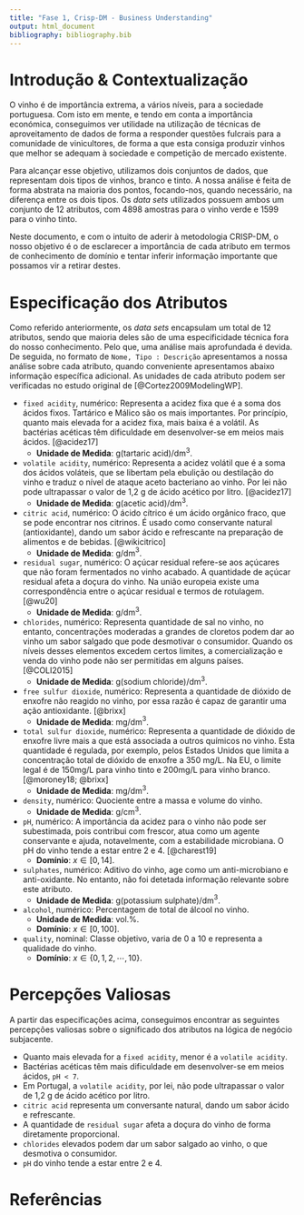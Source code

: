 ```yaml
---
title: "Fase 1, Crisp-DM - Business Understanding"
output: html_document
bibliography: bibliography.bib
---
```


# Introdução & Contextualização

O vinho é de importância extrema, a vários níveis, para a sociedade portuguesa. Com isto em mente, e tendo em conta a importância económica, conseguimos ver utilidade na utilização de técnicas de aproveitamento de dados de forma a responder questões fulcrais para a comunidade de vinicultores, de forma a que esta consiga produzir vinhos que melhor se adequam à sociedade e competição de mercado existente.

Para alcançar esse objetivo, utilizamos dois conjuntos de dados, que representam dois tipos de vinhos, branco e tinto. A nossa análise é feita de forma abstrata na maioria dos pontos, focando-nos, quando necessário, na diferença entre os dois tipos. Os _data sets_ utilizados possuem ambos um conjunto de 12 atributos, com 4898 amostras para o vinho verde e 1599 para o vinho tinto.

Neste documento, e com o intuito de aderir à metodologia CRISP-DM, o nosso objetivo é o de esclarecer a importância de cada atributo em termos de conhecimento de domínio e tentar inferir informação importante que possamos vir a retirar destes.

# Especificação dos Atributos

Como referido anteriormente, os _data sets_ encapsulam um total de 12 atributos, sendo que maioria deles são de uma especificidade técnica fora do nosso conhecimento. Pelo que, uma análise mais aprofundada é devida. De seguida, no formato de `Nome, Tipo : Descrição` apresentamos a nossa análise sobre cada atributo, quando conveniente apresentamos abaixo informação específica adicional. As unidades de cada atributo podem ser verificadas no estudo original de [@Cortez2009ModelingWP].

- `fixed acidity`, numérico: Representa a acidez fixa que é a soma dos ácidos fixos. Tartárico e Málico são os mais importantes. Por princípio, quanto mais elevada for a acidez fixa, mais baixa é a volátil. As bactérias acéticas têm dificuldade em desenvolver-se em meios mais ácidos. [@acidez17]
  - **Unidade de Medida**: g(tartaric acid)/dm$^3$.
  
- `volatile acidity`, numérico: Representa a acidez volátil que é a soma dos ácidos voláteis, que se libertam pela ebulição ou destilação do vinho e traduz o nível de ataque aceto bacteriano ao vinho. Por lei não pode ultrapassar o valor de 1,2 g de ácido acético por litro. [@acidez17]
  - **Unidade de Medida**: g(acetic acid)/dm$^3$.
  
- `citric acid`, numérico: O ácido cítrico é um ácido orgânico fraco, que se pode encontrar nos citrinos. É usado como conservante natural (antioxidante), dando um sabor ácido e refrescante na preparação de alimentos e de bebidas. [@wikicitrico]
  - **Unidade de Medida**: g/dm$^3$.
  
- `residual sugar`, numérico: O açúcar residual refere-se aos açúcares que não foram fermentados no vinho acabado. A quantidade de açúcar residual afeta a doçura do vinho. Na união europeia existe uma correspondência entre o açúcar residual e termos de rotulagem. [@wu20]
  - **Unidade de Medida**: g/dm$^3$.
  
- `chlorides`, numérico: Representa quantidade de sal no vinho, no entanto, concentrações moderadas a grandes de cloretos podem dar ao vinho um sabor salgado que pode desmotivar o consumidor. Quando os níveis desses elementos excedem certos limites, a comercialização e venda do vinho pode não ser permitidas em alguns países. [@COLI2015]
  - **Unidade de Medida**: g(sodium chloride)/dm$^3$.
  
- `free sulfur dioxide`, numérico: Representa a quantidade de dióxido de enxofre não reagido no vinho, por essa razão é capaz de garantir uma ação antioxidante. [@brixx]
  - **Unidade de Medida**: mg/dm$^3$.
  
- `total sulfur dioxide`, numérico: Representa a quantidade de dióxido de enxofre livre mais a que está associada a outros químicos no vinho. Esta quantidade é regulada, por exemplo, pelos Estados Unidos que limita a concentração total de dióxido de enxofre a 350 mg/L. Na EU, o limite legal é de 150mg/L para vinho tinto e 200mg/L para vinho branco. [@moroney18; @brixx]
  - **Unidade de Medida**: mg/dm$^3$.
  
- `density`, numérico: Quociente entre a massa e volume do vinho.
  - **Unidade de Medida**: g/cm$^3$.
  
- `pH`, numérico: A importância da acidez para o vinho não pode ser subestimada, pois contribui com frescor, atua como um agente conservante e ajuda, notavelmente, com a estabilidade microbiana. O pH do vinho tende a estar entre 2 e 4. [@charest19]
  - **Domínio**: $x \in [0,14]$.
  
- `sulphates`, numérico: Aditivo do vinho, age como um anti-microbiano e anti-oxidante. No entanto, não foi detetada informação relevante sobre este atributo.
  - **Unidade de Medida**: g(potassium sulphate)/dm$^3$.
  
- `alcohol`, numérico: Percentagem de total de álcool no vinho.
  - **Unidade de Medida**: vol.%.
  - **Domínio**: $x \in [0,100]$.
  
- `quality`, nominal: Classe objetivo, varia de 0 a 10 e representa a qualidade do vinho.
  - **Domínio**: $x \in \{0,1,2,\cdots,10\}$.

# Percepções Valiosas

A partir das especificações acima, conseguimos encontrar as seguintes percepções valiosas sobre o significado dos atributos na lógica de negócio subjacente.

- Quanto mais elevada for a `fixed acidity`, menor é a `volatile acidity`.
- Bactérias acéticas têm mais dificuldade em desenvolver-se em meios ácidos, `pH < 7`.
- Em Portugal, a `volatile acidity`, por lei, não pode ultrapassar o valor de 1,2 g de ácido acético por litro.
- `citric acid` representa um conversante natural, dando um sabor ácido e refrescante.
- A quantidade de `residual sugar` afeta a doçura do vinho de forma diretamente proporcional.
- `chlorides` elevados podem dar um sabor salgado ao vinho, o que desmotiva o consumidor.
- `pH` do vinho tende a estar entre 2 e 4.

# Referências
